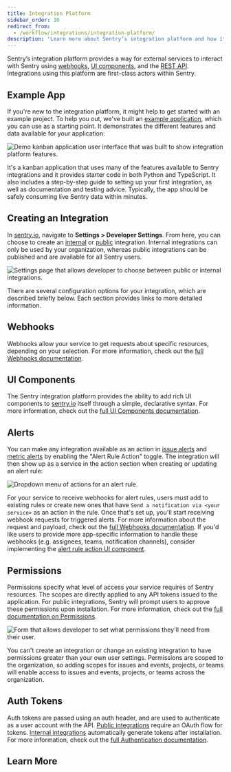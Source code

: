 ```yaml
---
title: Integration Platform
sidebar_order: 10
redirect_from:
  - /workflow/integrations/integration-platform/
description: 'Learn more about Sentry’s integration platform and how it provides a way for external services to interact with Sentry using the REST API and webhooks. Integrations utilizing this platform are first-class actors within Sentry, and you can build them for public and internal use-cases.'
---
```


Sentry’s integration platform provides a way for external services to interact with Sentry using [webhooks](/product/integrations/integration-platform/webhooks/), [UI components](/product/integrations/integration-platform/ui-components/), and the [REST API](/api). Integrations using this platform are first-class actors within Sentry.

## Example App

If you're new to the integration platform, it might help to get started with an example project. To help you out, we've built an [example application](https://github.com/getsentry/integration-platform-example), which you can use as a starting point. It demonstrates the different features and data available for your application:

![Demo kanban application user interface that was built to show integration platform features.](reference-implementation-frontend.png)

It's a kanban application that uses many of the features available to Sentry integrations and it provides starter code in both Python and TypeScript. It also includes a step-by-step guide to setting up your first integration, as well as documentation and testing advice. Typically, the app should be safely consuming live Sentry data within minutes.

## Creating an Integration

In [sentry.io](https://sentry.io), navigate to **Settings > Developer Settings**. From here, you can choose to create an [internal](/product/integrations/integration-platform/internal-integration) or [public](/product/integrations/integration-platform/public-integration) integration. Internal integrations can only be used by your organization, whereas public integrations can be published and are available for all Sentry users.

![Settings page that allows developer to choose between public or internal integrations.](dev-settings.png)

There are several configuration options for your integration, which are described briefly below. Each section provides links to more detailed information.

## Webhooks

Webhooks allow your service to get requests about specific resources, depending on your selection. For more information, check out the [full Webhooks documentation](/product/integrations/integration-platform/webhooks/).

## UI Components

The Sentry integration platform provides the ability to add rich UI components to [sentry.io](https://sentry.io) itself through a simple, declarative syntax. For more information, check out the [full UI Components documentation](/product/integrations/integration-platform/ui-components/).

## Alerts

You can make any integration available as an action in [issue alerts](/product/integrations/integration-platform/webhooks/issue-alerts) and [metric alerts](/product/integrations/integration-platform/webhooks/metric-alerts) by enabling the "Alert Rule Action" toggle. The integration will then show
up as a service in the action section when creating or updating an alert rule:

![Dropdown menu of actions for an alert rule.](alert-rules.png)

For your service to receive webhooks for alert rules, users must add to existing rules or create new ones that have `Send a notification via <your service>` as an action in the rule. Once that's set up, you'll start receiving webhook requests for triggered alerts. For more information about the request and payload, check out the [full Webhooks documentation](/product/integrations/integration-platform/webhooks/). If you'd like users to provide more app-specific information to handle these webhooks (e.g. assignees, teams, notification channels), consider implementing the [alert rule action UI component](/product/integrations/integration-platform/ui-components/alert-rule-action).

## Permissions

Permissions specify what level of access your service requires of Sentry resources. The scopes are directly applied to any API tokens issued to the application. For public integrations, Sentry will prompt users to approve these permissions upon installation. For more information, check out the [full documentation on Permissions](/api/permissions/).

![Form that allows developer to set what permissions they'll need from their user.](permissions.png)

You can't create an integration or change an existing integration to have permissions greater than your own user settings. Permissions are scoped to the organization, so adding scopes for issues and events, projects, or teams will enable access to issues and events, projects, or teams across the organization.

## Auth Tokens

Auth tokens are passed using an auth header, and are used to authenticate as a user account with the API. [Public integrations](/product/integrations/integration-platform/public-integration) require an OAuth flow for tokens. [Internal integrations](/product/integrations/integration-platform/internal-integration) automatically generate tokens after installation. For more information, check out the [full Authentication documentation](/api/auth/).

## Learn More

<PageGrid />
